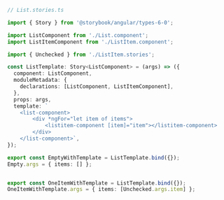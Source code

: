 ```ts
// List.stories.ts

import { Story } from '@storybook/angular/types-6-0';

import ListComponent from './List.component';
import ListItemComponent from './ListItem.component';

import { Unchecked } from './ListItem.stories';

const ListTemplate: Story<ListComponent> = (args) => ({
  component: ListComponent,
  moduleMetadata: {
    declarations: [ListComponent, ListItemComponent],
  },
  props: args,
  template: `
    <list-component>
        <div *ngFor="let item of items">
            <listitem-component [item]="item"></listitem-component>
        </div>
    </list-component>`,
});

export const EmptyWithTemplate = ListTemplate.bind({});
Empty.args = { items: [] };


export const OneItemWithTemplate = ListTemplate.bind({});
OneItemWithTemplate.args = { items: [Unchecked.args.item] };
```